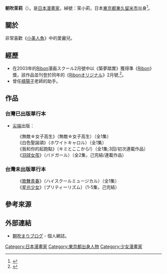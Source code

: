 {{Infobox 漫畫家
|姓名 = 朝吹茉莉
|畫像 = 
|畫像大小 = 
|附註 = 
|本名 = 
|日語原文 = 朝吹 まり
|羅馬字 = Asabuki Mari
|出生日期 = {{Birth date and age|year=1985|month=4|day=26}}
|出生地點 = {{JPN}}[[東京都|東京都]][[東久留米市|東久留米市]]
|逝世 = 
|没年 = 
|没地 = 
|國籍 = {{JPN}}
|職業 = [[漫畫家|漫畫家]]
|活躍時期 = 2003年 - 
|類型 = [[少女漫畫|少女漫畫]]
|代表作 = [[我和你的起跑點|我和你的起跑點]]
|獎項 = 
|簽名 = 
|官方網站 = 
}}

{{Japanese|japanese=朝吹 まり|kana=あさぶき まり|romaji=Asabuki Mari}}

'''朝吹茉莉'''（{{bd|1985年|4月26日}}）。是[[日本漫畫家|日本漫畫家]]，綽號：茉小莉，日本[[東京都|東京都]][[東久留米市|東久留米市]]出身<ref>{{Cite web |url=https://mangaseek.net/person/8743.html |title=朝吹まりプロフィール |access-date=2019-03-20 |archive-date=2021-04-26 |archive-url=https://web.archive.org/web/20210426012013/https://mangaseek.net/person/8743.html |dead-url=no }}</ref>。

== 關於 ==
非常喜歡《[[小美人魚|小美人魚]]》中的愛麗兒。

== 經歷 ==
* 在2003年的[[Ribon|Ribon]]漫画スクール2月號中以《築夢踏實》獲得準《[[Ribon|Ribon]]》獎，該作品並刊登於同年的《[[Ribon|Ribon]]オリジナル》2月號,<ref>{{Cite web |url=http://yotsuba.saiin.net/~eiko/ribon/debut/index2.html |title=『りぼん』からデビューした漫画家のリストです。 |access-date=2019-03-20 |archive-date=2013-06-10 |archive-url=https://web.archive.org/web/20130610153827/http://yotsuba.saiin.net/~eiko/ribon/debut/index2.html |dead-url=no }}</ref>。
* 曾任[[槙陽子|槙陽子]]老師的助手。

== 作品 ==
=== 台灣已出版單行本 ===

* [[尖端|尖端]]出版：
:《無敵☆女子高生》（無敵☆女子高生）（全1集）
:《白色聖誕頌》（ホワイトキャロル）（全1集）
:《我和你的起跑點》（キミとここから!）（全1集;3回/初次連載作品）
:《[[羽球女孩|羽球女孩]]》（バドガール）（全2集，己完結/連載作品）

=== 台灣未出版單行本 ===
:《[[歌舞青春_(漫畫)|歌舞青春]]》（ハイスクールミュージカル）（全1集）
:《[[星光少女_(漫畫)|星光少女]]》（プリティーリズム）（1-5集，己完結）

==參考來源==
{{reflist}}
== 外部連結 ==
* [http://asabuki-mari.jugem.jp/ 朝吹まりブログ] {{Wayback|url=http://asabuki-mari.jugem.jp/ |date=20201107115332 }} - 個人網誌。



{{DEFAULTSORT:Asabuki Mari}}
[[Category:日本漫畫家|Category:日本漫畫家]]
[[Category:東京都出身人物|Category:東京都出身人物]]
[[Category:少女漫畫家|Category:少女漫畫家]]
{{Japanese cartoonist-stub}}